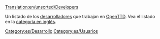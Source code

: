 [[Translation:en/unsorted/Developers]]


Un listado de los [[es/desarrolladores|desarrolladores]] que trabajan en [[es/Manual/OpenTTD|OpenTTD]].
Vea el listado en la [[:Category:en/Developers|categoría en inglés]].

[[Category:es/Desarrollo]]
[[Category:es/Usuarios]]